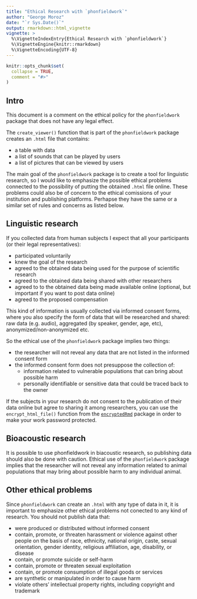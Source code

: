 ```yaml
---
title: "Ethical Research with `phonfieldwork`"
author: "George Moroz"
date: "`r Sys.Date()`"
output: rmarkdown::html_vignette
vignette: >
  %\VignetteIndexEntry{Ethical Research with `phonfieldwork`}
  %\VignetteEngine{knitr::rmarkdown}
  %\VignetteEncoding{UTF-8}
---
```


```r
knitr::opts_chunk$set(
  collapse = TRUE,
  comment = "#>"
)
```

## Intro

This document is a comment on the ethical policy for the `phonfieldwork` package that does not have any legal effect.

The `create_viewer()` function that is part of the `phonfieldwork` package creates an `.html` file that contains:

* a table with data
* a list of sounds that can be played by users
* a list of pictures that can be viewed by users

The main goal of the `phonfieldwork` package is to create a tool for linguistic research, so I would like to emphasize the possible ethical problems connected to the possibility of putting the obtained `.html` file online. These problems could also be of concern to the ethical comissions of your institution and publishing platforms. Perhapse they have the same or a similar set of rules and concerns as listed below.

## Linguistic research

If you collected data from human subjects I expect that all your participants (or their legal representatives):

* participated voluntarily
* knew the goal of the research
* agreed to the obtained data being used for the purpose of scientific research
* agreed to the obtained data being shared with other researchers
* agreed to to the obtained data being made available online (optional, but important if you want to post data online)
* agreed to the proposed compensation

This kind of information is usually collected via informed consent forms, where you also specify the form of data that will be researched and shared: raw data (e.g. audio), aggregated (by speaker, gender, age, etc), anonymized/non-anonymized etc.

So the ethical use of the `phonfieldwork` package implies two things:

* the researcher will not reveal any data that are not listed in the informed consent form 
* the informed consent form does not presuppose the collection of:
    * information related to vulnerable populations that can bring about possible harm
    * personally identifiable or sensitive data that could be traced back to the owner
    
If the subjects in your research do not consent to the publication of their data online but agree to sharing it among researchers, you can use the `encrypt_html_file()` function from the [`encryptedRmd`](https://CRAN.R-project.org/package=encryptedRmd) package in order to make your work password protected.

## Bioacoustic research

It is possible to use phonfieldwork in biacoustic research, so publishing data should also be done with caution. Ethical use of the `phonfieldwork` package implies that the researcher will not reveal any information related to animal populations that may bring about possible harm to any individual animal.

## Other ethical problems

Since `phonfieldwork` can create an `.html` with any type of data in it, it is important to emphasize other ethical problems not conected to any kind of research. You should not publish data that:

* were produced or distributed without informed consent
* contain, promote, or threaten harassment or violence against other people on the basis of race, ethnicity, national origin, caste, sexual orientation, gender identity, religious affiliation, age, disability, or disease
* contain, or promote suicide or self-harm
* contain, promote or threaten sexual exploitation
* contain, or promote consumption of illegal goods or services
* are synthetic or manipulated in order to cause harm
* violate others’ intellectual property rights, including copyright and trademark
